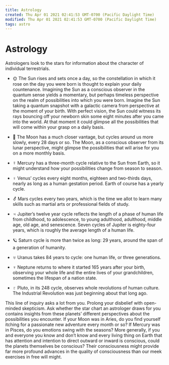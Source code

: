 ```yaml
---
title: Astrology
created: Thu Apr 01 2021 02:41:53 GMT-0700 (Pacific Daylight Time)
modified: Thu Apr 01 2021 02:41:53 GMT-0700 (Pacific Daylight Time)
tags: astro
---
```


# Astrology

Astrologers look to the stars for information about the character of individual terrestrials.

- 🌞 The Sun rises and sets once a day, so the constellation in which it rose on the day you were born is thought to explain your daily countenance. Imagining the Sun as a conscious observer in the quantum sense yields a momentary, but perhaps timeless perspective on the realm of possibilities into which you were born. Imagine the Sun taking a quantum snapshot with a galactic camera from perspective at the moment of your birth. With perfect vision, the Sun could witness its rays bouncing off your newborn skin some eight minutes after you came into the world. At that moment it could glimpse all the possibilities that will come within your grasp on a daily basis.

- 🌝 The Moon has a much closer vantage, but cycles around us more slowly, every 28 days or so. The Moon, as a conscious observer from its lunar perspective, might glimpse the possibilities that will arise for you on a more monthly basis.
- ☿ Mercury has a three-month cycle relative to the Sun from Earth, so it might understand how your possibilities change from season to season.
- ♀ Venus’ cycles every eight months, eighteen and two-thirds days, nearly as long as a human gestation period. Earth of course has a yearly cycle.
- ⚦ Mars cycles every two years, which is the time we allot to learn many skills such as martial arts or professional fields of study.
- ♃ Jupiter’s twelve year cycle reflects the length of a phase of human life from childhood, to adolescence, to young adulthood, adulthood, middle age, old age, and senescence. Seven cycles of Jupiter is eighty-four years, which is roughly the average length of a human life.
- 🪐 Saturn cycle is more than twice as long: 29 years, around the span of a generation of humanity.
- ♅ Uranus takes 84 years to cycle: one human life, or three generations.
- ♆ Neptune returns to where it started 165 years after your birth, observing your whole life and the entire lives of your grandchildren, sometimes the lifespan of a nation state.
- ♇ Pluto, in its 248 cycle, observes whole revolutions of human culture. The Industrial Revolution was just beginning about that long ago.

This line of inquiry asks a lot from you. Prolong your disbelief with open-minded skepticism. Ask whether the star chart an astrologer draws for you contains insights from these planets’ different perspectives about the possibilities you encounter. If your Moon was in Aries, do you find yourself itching for a passionate new adventure every month or so? If Mercury was in Pisces, do you emotions swing with the seasons? More generally, if you and everyone you know and don’t know and every living thing on Earth that has attention and intention to direct outward or inward is conscious, could the planets themselves be conscious? Their consciousness might provide far more profound advances in the quality of consciousness than our meek exercises in free will might.
